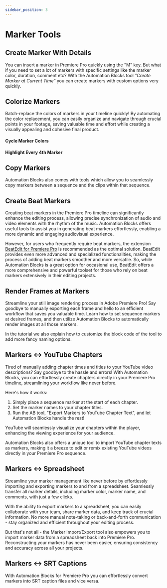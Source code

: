 ```yaml
---
sidebar_position: 3
---
```



# Marker Tools

## Create Marker With Details

<RetinaImg src="/img/tools-pr/markerTools/markerToolCreateAtCurrentTime.png" alt="Premiere Pro create marker with custom options"/>

You can insert a marker in Premiere Pro quickly using the "M" key. But what if you need to set a lot of markers with specific settings like the marker color, duration, comment etc? With the Automation Blocks tool *"Create Marker at Current Time"* you can create markers with custom options very quickly.

<Youtube id="XsD1GwrDnS8" />


## Colorize Markers

Batch-replace the colors of markers in your timeline quickly! By automating the color replacement, you can easily organize and navigate through crucial points in your footage, saving valuable time and effort while creating a visually appealing and cohesive final product.

#### Cycle Marker Colors

<RetinaImg src="/img/tools-pr/markerTools/markerToolCycleColors.png" alt="Premiere Pro cycle marker colors"/>

#### Highlight Every 4th Marker
<RetinaImg src="/img/tools-pr/markerTools/markerToolhighlightEvery4th.png" alt="Premiere Pro highlight every 4th marker"/>

<Youtube id="nt8c1MRvpfc" />


## Copy Markers 

<RetinaImg src="/img/tools-pr/markerTools/markerToolCopy.png" alt="Premiere Pro copy markers from clip to sequence and vice versa"/>

Automation Blocks also comes with tools which allow you to seamlessly copy markers between a sequence and the clips within that sequence.

<Youtube id="8cw1WFGa98A" />

## Create Beat Markers

Creating beat markers in the Premiere Pro timeline can significantly enhance the editing process, allowing precise synchronization of audio and video elements with the rhythm of the music. Automation Blocks offers useful tools to assist you in generating beat markers effortlessly, enabling a more dynamic and engaging audiovisual experience.

<Youtube id="y2jlhtsEaR0" />

However, for users who frequently require beat markers, the extension [BeatEdit for Premiere Pro](https://aescripts.com/beatedit-for-premiere-pro) is recommended as the optimal solution. BeatEdit provides even more advanced and specialized functionalities, making the process of adding beat markers smoother and more versatile. So, while Automation Blocks is a great option for occasional use, BeatEdit offers a more comprehensive and powerful toolset for those who rely on beat markers extensively in their editing projects.

<RoundButton url="https://aescripts.com/beatedit-for-premiere-pro" label="Get BeatEdit for Premiere Pro" blank/>


## Render Frames at Markers

Streamline your still image rendering process in Adobe Premiere Pro! Say goodbye to manually exporting each frame and hello to an efficient workflow that saves you valuable time. Learn how to set sequence markers at desired frames, and then utilize Automation Blocks to automatically render images at all those markers. 

In the tutorial we also explain how to customize the block code of the tool to add more fancy naming options.

<Youtube id="7z4XdZhJZGg" />

## Markers <-> YouTube Chapters

Tired of manually adding chapter times and titles to your YouTube video descriptions? Say goodbye to the hassle and errors! 
With Automation Blocks, you can effortlessly create chapters directly in your Premiere Pro timeline, streamlining your workflow like never before.

Here's how it works:

1. Simply place a sequence marker at the start of each chapter.
2. Set the marker names to your chapter titles.
3. Run the AB tool, "Export Markers to YouTube Chapter Text", and let Automation Blocks handle the rest!

YouTube will seamlessly visualize your chapters within the player, enhancing the viewing experience for your audience. 

<Youtube id="6jYFrNLj8BM" />

Automation Blocks also offers a unique tool to import YouTube chapter texts as markers, making it a breeze to edit or remix existing YouTube videos directly in your Premiere Pro sequence.

## Markers <-> Spreadsheet

Streamline your marker management like never before by effortlessly importing and exporting markers to and from a spreadsheet. Seamlessly transfer all marker details, including marker color, marker name, and comments, with just a few clicks.

<Youtube id="mfHdq3qfWw8" />

With the ability to export markers to a spreadsheet, you can easily collaborate with your team, share marker data, and keep track of crucial information. No more manual note-taking or back-and-forth communication - stay organized and efficient throughout your editing process.

But that's not all - the Marker Import/Export tool also empowers you to import marker data from a spreadsheet back into Premiere Pro. Reconstructing your markers has never been easier, ensuring consistency and accuracy across all your projects.



## Markers <-> SRT Captions

With Automation Blocks for Premiere Pro you can effortlessly convert markers into SRT caption files and vice versa.

<Youtube id="mdBS8hvOs-M" />

